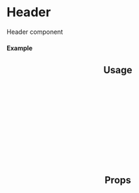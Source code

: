 
<Meta of={Header} title="Header" />

# Header

Header component

#### Example

<Canvas>
  <Header/>
</Canvas>

## Usage

```ts
import { Header } from '@gloabal-regulatory-writing-consulting/gxt-components';
 const ExampleHeader = () => (
  <Header>
    <Header.Heading>Upload Documents</Header.Heading>
    <Header.Actions>
      <Button variant="secondary">Add to Catalog</Button>
      <Button variant="secondary">Cancel</Button>
    </Header.Actions>
    <Header.Breadcrumbs>Home {`  >  `} Upload Documents</Header.Breadcrumbs>
  </Header>
);
export default ExampleHeader;
```

## Props
<Controls of={Header.Default} />

